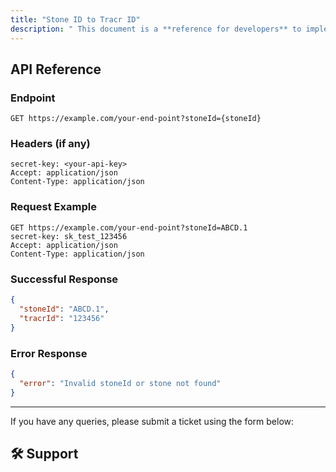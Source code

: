 ```yaml
---
title: "Stone ID to Tracr ID"
description: " This document is a **reference for developers** to implement stoneId → tracr ID conversion and integrate with the vendor API in DiaDNA."
---
```




## API Reference

### Endpoint

```http
GET https://example.com/your-end-point?stoneId={stoneId}
```

### Headers (if any)

```http
secret-key: <your-api-key>
Accept: application/json
Content-Type: application/json
```

### Request Example

```http
GET https://example.com/your-end-point?stoneId=ABCD.1
secret-key: sk_test_123456
Accept: application/json
Content-Type: application/json
```

### Successful Response

```json
{
  "stoneId": "ABCD.1",
  "tracrId": "123456"
}
```

### Error Response

```json
{
  "error": "Invalid stoneId or stone not found"
}
```

---
If you have any queries, please submit a ticket using the form below:

## 🛠️ Support
<Form />


